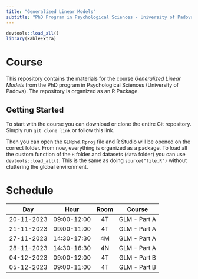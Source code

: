 ```yaml
---
title: "Generalized Linear Models"
subtitle: "PhD Program in Psychological Sciences - University of Padova"
---
```


```r
devtools::load_all()
library(kableExtra)
```

# Course

This repository contains the materials for the course *Generalized Linear Models* from the PhD program in Psychological Sciences (University of Padova). The repository is organized as an R Package.

## Getting Started

To start with the course you can download or clone the entire Git repository. Simply run `git clone link` or follow this link.

Then you can open the `GLMphd.Rproj` file and R Studio will be opened on the correct folder. From now, everything is organized as a package. To load all the custom function of the `R` folder and datasets (`data` folder) you can use `devtools::load_all()`. This is the same as doing `source("file.R")` without cluttering the global environment.

# Schedule

|     Day    |     Hour    | Room |    Course    |
|:----------:|:-----------:|:----:|:------------:|
| 20-11-2023 | 09:00-12:00 |  4T  | GLM - Part A |
| 21-11-2023 | 09:00-11:00 |  4T  | GLM - Part A |
| 27-11-2023 | 14:30-17:30 |  4M  | GLM - Part A |
| 28-11-2023 | 14:30-16:30 |  4N  | GLM - Part A |
| 04-12-2023 | 09:00-12:00 |  4T  | GLM - Part B |
| 05-12-2023 | 09:00-11:00 |  4T  | GLM - Part B |

